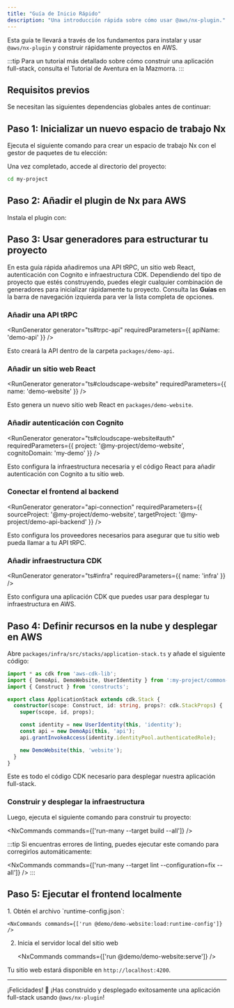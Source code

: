 ```yaml
---
title: "Guía de Inicio Rápido"
description: "Una introducción rápida sobre cómo usar @aws/nx-plugin."
---
```





Esta guía te llevará a través de los fundamentos para instalar y usar `@aws/nx-plugin` y construir rápidamente proyectos en AWS.

:::tip
Para un tutorial más detallado sobre cómo construir una aplicación full-stack, consulta el <Link path="get_started/tutorials/dungeon-game/overview">Tutorial de Aventura en la Mazmorra</Link>.
:::

## Requisitos previos

Se necesitan las siguientes dependencias globales antes de continuar:

<Prerequisites />

## Paso 1: Inicializar un nuevo espacio de trabajo Nx

Ejecuta el siguiente comando para crear un espacio de trabajo Nx con el gestor de paquetes de tu elección:

<CreateNxWorkspaceCommand workspace="my-project" />

Una vez completado, accede al directorio del proyecto:

```sh
cd my-project
```

## Paso 2: Añadir el plugin de Nx para AWS

Instala el plugin con:

<InstallCommand dev pkg="@aws/nx-plugin" />

## Paso 3: Usar generadores para estructurar tu proyecto

En esta guía rápida añadiremos una API tRPC, un sitio web React, autenticación con Cognito e infraestructura CDK. Dependiendo del tipo de proyecto que estés construyendo, puedes elegir cualquier combinación de generadores para inicializar rápidamente tu proyecto. Consulta las __Guías__ en la barra de navegación izquierda para ver la lista completa de opciones.

### Añadir una API tRPC

<RunGenerator generator="ts#trpc-api" requiredParameters={{ apiName: 'demo-api' }} />

Esto creará la API dentro de la carpeta `packages/demo-api`.

### Añadir un sitio web React

<RunGenerator generator="ts#cloudscape-website" requiredParameters={{ name: 'demo-website' }} />

Esto genera un nuevo sitio web React en `packages/demo-website`.

### Añadir autenticación con Cognito

<RunGenerator generator="ts#cloudscape-website#auth" requiredParameters={{ project: '@my-project/demo-website', cognitoDomain: 'my-demo' }} />

Esto configura la infraestructura necesaria y el código React para añadir autenticación con Cognito a tu sitio web.

### Conectar el frontend al backend

<RunGenerator generator="api-connection" requiredParameters={{ sourceProject: '@my-project/demo-website', targetProject: '@my-project/demo-api-backend' }} />

Esto configura los proveedores necesarios para asegurar que tu sitio web pueda llamar a tu API tRPC.

### Añadir infraestructura CDK

<RunGenerator generator="ts#infra" requiredParameters={{ name: 'infra' }} />

Esto configura una aplicación CDK que puedes usar para desplegar tu infraestructura en AWS.

## Paso 4: Definir recursos en la nube y desplegar en AWS

Abre `packages/infra/src/stacks/application-stack.ts` y añade el siguiente código:

```typescript
import * as cdk from 'aws-cdk-lib';
import { DemoApi, DemoWebsite, UserIdentity } from ':my-project/common-constructs';
import { Construct } from 'constructs';

export class ApplicationStack extends cdk.Stack {
  constructor(scope: Construct, id: string, props?: cdk.StackProps) {
    super(scope, id, props);

    const identity = new UserIdentity(this, 'identity');
    const api = new DemoApi(this, 'api');
    api.grantInvokeAccess(identity.identityPool.authenticatedRole);

    new DemoWebsite(this, 'website');
  }
}
```

Este es todo el código CDK necesario para desplegar nuestra aplicación full-stack.

### Construir y desplegar la infraestructura

Luego, ejecuta el siguiente comando para construir tu proyecto:

<NxCommands commands={['run-many --target build --all']} />

:::tip
Si encuentras errores de linting, puedes ejecutar este comando para corregirlos automáticamente:

<NxCommands commands={['run-many --target lint --configuration=fix --all']} />
:::

## Paso 5: Ejecutar el frontend localmente

<Steps>
1. Obtén el archivo `runtime-config.json`:

    <NxCommands commands={['run @demo/demo-website:load:runtime-config']} />

2. Inicia el servidor local del sitio web

    <NxCommands commands={['run @demo/demo-website:serve']} />
</Steps>

Tu sitio web estará disponible en `http://localhost:4200`.

---

¡Felicidades! 🎉 ¡Has construido y desplegado exitosamente una aplicación full-stack usando `@aws/nx-plugin`!